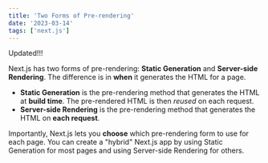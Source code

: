 ```yaml
---
title: 'Two Forms of Pre-rendering'
date: '2023-03-14'
tags: ['next.js']
---
```


Updated!!!

<CustomImage src="https://raw.githubusercontent.com/TrevorWhitsey/MdxFiles/main/images/cube.png" alt="Cube" />

Next.js has two forms of pre-rendering: **Static Generation** and **Server-side Rendering**. The difference is in **when** it generates the HTML for a page.

- **Static Generation** is the pre-rendering method that generates the HTML at **build time**. The pre-rendered HTML is then _reused_ on each request.
- **Server-side Rendering** is the pre-rendering method that generates the HTML on **each request**.

Importantly, Next.js lets you **choose** which pre-rendering form to use for each page. You can create a "hybrid" Next.js app by using Static Generation for most pages and using Server-side Rendering for others.
